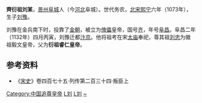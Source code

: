 '''齊衍祖刘某'''，[[景州_(隋朝)|景州]][[阜城县|阜城]]人（今[[河北省|河北]]阜城）。世代务农，[[北宋|北宋]][[熙宁|熙宁]]六年（1073年），生子[[刘豫|刘豫]]。

刘豫在金兵南下时，投靠了[[金朝|金朝]]，被立为[[傀儡|傀儡]]皇帝，国号[[刘齐|齐]]，年号[[阜昌|阜昌]]。阜昌二年（1132年）四月丙寅，刘豫迁都[[汴京|汴京]]。他将祖考在宋[[太庙|太庙]]奉祀，尊其祖[[劉忠_(宋)|刘忠]]为徽祖毅文皇帝，父为'''衍祖睿仁皇帝'''。

==参考资料==
*《[[宋史|宋史]]》卷四百七十五·列传第二百三十四·叛臣上

[[Category:中国追尊皇帝|Category:中国追尊皇帝]]
[[Category:北宋人|L刘]]
[[Category:阜城人|L刘]]
[[Category:刘姓|~]]